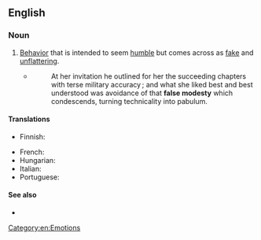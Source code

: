 ==English==

===Noun===
{{en-noun|~}}

# [[behavior|Behavior]] that is intended to seem [[humble]] but comes across as [[fake]] and [[unflattering]].
#: {{ux|en|Although having a large [[ego]] is considered undesirable, at times it is proper to take credit where it is due rather than display '''false modesty'''.}}
#* {{RQ:Chmbrs YngrSt|VIII}}
#*: At her invitation he outlined for her the succeeding chapters with terse military accuracy ; and what she liked best and best understood was avoidance of that '''false modesty''' which condescends, turning technicality into pabulum.

====Translations====
{{trans-top|behavior that is intended to seem humble but comes across as fake and unflattering}}
* Finnish: {{t|fi|[[teennäinen]] [[vaatimattomuus]]}}
{{trans-mid}}
* French: {{t+|fr|fausse modestie|f}}
* Hungarian: {{t|hu|álszerénység}}
* Italian: {{t|it|falsa modestia|f}}
* Portuguese: {{t|pt|falsa modéstia |f}}
{{trans-bottom}}

====See also====
* {{l|en|humblebrag}}

[[Category:en:Emotions]]